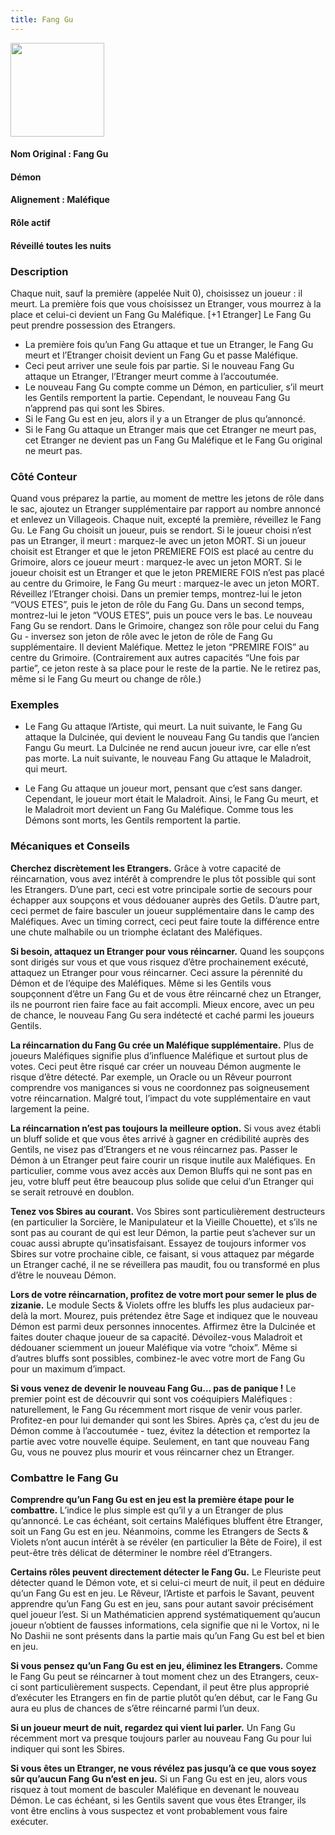 ```yaml
---
title: Fang Gu
---
```



<img src='/img/blood-on-the-clocktower/roles/fang-gu.png' height='150' />

<Role FANG_GU header />

#### Nom Original : Fang Gu
#### Démon
#### Alignement : Maléfique
#### Rôle actif
#### Réveillé toutes les nuits

### Description

Chaque nuit, sauf la première (appelée Nuit 0), choisissez un joueur : il meurt. La première fois que vous choisissez un Etranger, vous mourrez à la place et celui-ci devient un Fang Gu Maléfique. [+1 Etranger]
Le Fang Gu peut prendre possession des Etrangers.
- La première fois qu’un Fang Gu attaque et tue un Etranger, le Fang Gu meurt et l’Etranger choisit devient un Fang Gu et passe Maléfique.
- Ceci peut arriver une seule fois par partie. Si le nouveau Fang Gu attaque un Etranger, l’Etranger meurt comme à l’accoutumée.
- Le nouveau Fang Gu compte comme un Démon, en particulier, s’il meurt les Gentils remportent la partie. Cependant, le nouveau Fang Gu n’apprend pas qui sont les Sbires.
- Si le Fang Gu est en jeu, alors il y a un Etranger de plus qu’annoncé.
- Si le Fang Gu attaque un Etranger mais que cet Etranger ne meurt pas, cet Etranger ne devient pas un Fang Gu Maléfique et le Fang Gu original ne meurt pas.

### Côté Conteur

Quand vous préparez la partie, au moment de mettre les jetons de rôle dans le sac, ajoutez un Etranger supplémentaire par rapport au nombre annoncé et enlevez un Villageois.
Chaque nuit, excepté la première, réveillez le Fang Gu. Le Fang Gu choisit un joueur, puis se rendort.
Si le joueur choisi n’est pas un Etranger, il meurt : marquez-le avec un jeton MORT.
Si un joueur choisit est Etranger et que le jeton PREMIERE FOIS est placé au centre du Grimoire, alors ce joueur meurt : marquez-le avec un jeton MORT.
Si le joueur choisit est un Etranger et que le jeton PREMIERE FOIS n’est pas placé au centre du Grimoire, le Fang Gu meurt : marquez-le avec un jeton MORT. Réveillez l’Etranger choisi. Dans un premier temps, montrez-lui le jeton “VOUS ETES”, puis le jeton de rôle du Fang Gu. Dans un second temps, montrez-lui le jeton “VOUS ETES”, puis un pouce vers le bas. Le nouveau Fang Gu se rendort.
Dans le Grimoire, changez son rôle pour celui du Fang Gu - inversez son jeton de rôle avec le jeton de rôle de Fang Gu supplémentaire. Il devient Maléfique. Mettez le jeton “PREMIRE FOIS” au centre du Grimoire. (Contrairement aux autres capacités “Une fois par partie”, ce jeton reste à sa place pour le reste de la partie. Ne le retirez pas, même si le Fang Gu meurt ou change de rôle.)

### Exemples

- Le Fang Gu attaque l’Artiste, qui meurt. La nuit suivante, le Fang Gu attaque la Dulcinée, qui devient le nouveau Fang Gu tandis que l’ancien Fangu Gu meurt. La Dulcinée ne rend aucun joueur ivre, car elle n’est pas morte. La nuit suivante, le nouveau Fang Gu attaque le Maladroit, qui meurt.

- Le Fang Gu attaque un joueur mort, pensant que c’est sans danger. Cependant, le joueur mort était le Maladroit. Ainsi, le Fang Gu meurt, et le Maladroit mort devient un Fang Gu Maléfique. Comme tous les Démons sont morts, les Gentils remportent la partie.

### Mécaniques et Conseils

**Cherchez discrètement les Etrangers.** Grâce à votre capacité de réincarnation, vous avez intérêt à comprendre le plus tôt possible qui sont les Etrangers. D’une part, ceci est votre principale sortie de secours pour échapper aux soupçons et vous dédouaner auprès des Getils. D’autre part, ceci permet de faire basculer un joueur supplémentaire dans le camp des Maléfiques. Avec un timing correct, ceci peut faire toute la différence entre une chute malhabile ou un triomphe éclatant des Maléfiques.

**Si besoin, attaquez un Etranger pour vous réincarner.** Quand les soupçons sont dirigés sur vous et que vous risquez d’être prochainement exécuté, attaquez un Etranger pour vous réincarner. Ceci assure la pérennité du Démon et de l’équipe des Maléfiques. Même si les Gentils vous soupçonnent d’être un Fang Gu et de vous être réincarné chez un Etranger, ils ne pourront rien faire face au fait accompli. Mieux encore, avec un peu de chance, le nouveau Fang Gu sera indétecté et caché parmi les joueurs Gentils.

**La réincarnation du Fang Gu crée un Maléfique supplémentaire.** Plus de joueurs Maléfiques signifie plus d’influence Maléfique et surtout plus de votes. Ceci peut être risqué car créer un nouveau Démon augmente le risque d’être détecté. Par exemple, un Oracle ou un Rêveur pourront comprendre vos manigances si vous ne coordonnez pas soigneusement votre réincarnation. Malgré tout, l’impact du vote supplémentaire en vaut largement la peine.

**La réincarnation n’est pas toujours la meilleure option.** Si vous avez établi un bluff solide et que vous êtes arrivé à gagner en crédibilité auprès des Gentils, ne visez pas d’Etrangers et ne vous réincarnez pas. Passer le Démon à un Etranger peut faire courir un risque inutile aux Maléfiques. En particulier, comme vous avez accès aux Demon Bluffs qui ne sont pas en jeu, votre bluff peut être beaucoup plus solide que celui d’un Etranger qui se serait retrouvé en doublon.

**Tenez vos Sbires au courant.** Vos Sbires sont particulièrement destructeurs (en particulier la Sorcière, le Manipulateur et la Vieille Chouette), et s’ils ne sont pas au courant de qui est leur Démon, la partie peut s’achever sur un couac aussi abrupte qu’insatisfaisant. Essayez de toujours informer vos Sbires sur votre prochaine cible, ce faisant, si vous attaquez par mégarde un Etranger caché, il ne se réveillera pas maudit, fou ou transformé en plus d’être le nouveau Démon.

**Lors de votre réincarnation, profitez de votre mort pour semer le plus de zizanie.** Le module Sects & Violets offre les bluffs les plus audacieux par-delà la mort. Mourez, puis prétendez être Sage et indiquez que le nouveau Démon est parmi deux personnes innocentes. Affirmez être la Dulcinée et faites douter chaque joueur de sa capacité. Dévoilez-vous Maladroit et dédouaner sciemment un joueur Maléfique via votre “choix”. Même si d’autres bluffs sont possibles, combinez-le avec votre mort de Fang Gu pour un maximum d’impact.

**Si vous venez de devenir le nouveau Fang Gu… pas de panique !** Le premier point est de découvrir qui sont vos coéquipiers Maléfiques : naturellement, le Fang Gu récemment mort risque de venir vous parler. Profitez-en pour lui demander qui sont les Sbires. Après ça, c’est du jeu de Démon comme à l’accoutumée - tuez, évitez la détection et remportez la partie avec votre nouvelle équipe. Seulement, en tant que nouveau Fang Gu, vous ne pouvez plus mourir et vous réincarner chez un Etranger.

### Combattre le Fang Gu

**Comprendre qu’un Fang Gu est en jeu est la première étape pour le combattre.** L’indice le plus simple est qu’il y a un Etranger de plus qu’annoncé. Le cas échéant, soit certains Maléfiques bluffent être Etranger, soit un Fang Gu est en jeu. Néanmoins, comme les Etrangers de Sects & Violets n’ont aucun intérêt à se révéler (en particulier la Bête de Foire), il est peut-être très délicat de déterminer le nombre réel d’Etrangers.

**Certains rôles peuvent directement détecter le Fang Gu.** Le Fleuriste peut détecter quand le Démon vote, et si celui-ci meurt de nuit, il peut en déduire qu’un Fang Gu est en jeu. Le Rêveur, l’Artiste et parfois le Savant, peuvent apprendre qu’un Fang Gu est en jeu, sans pour autant savoir précisément quel joueur l’est. Si un Mathématicien apprend systématiquement qu’aucun joueur n’obtient de fausses informations, cela signifie que ni le Vortox, ni le No Dashii ne sont présents dans la partie mais qu’un Fang Gu est bel et bien en jeu.

**Si vous pensez qu’un Fang Gu est en jeu, éliminez les Etrangers.** Comme le Fang Gu peut se réincarner à tout moment chez un des Etrangers, ceux-ci sont particulièrement suspects. Cependant, il peut être plus approprié d’exécuter les Etrangers en fin de partie plutôt qu’en début, car le Fang Gu aura eu plus de chances de s’être réincarné parmi l’un deux.

**Si un joueur meurt de nuit, regardez qui vient lui parler.** Un Fang Gu récemment mort va presque toujours parler au nouveau Fang Gu pour lui indiquer qui sont les Sbires.

**Si vous êtes un Etranger, ne vous révélez pas jusqu’à ce que vous soyez sûr qu’aucun Fang Gu n’est en jeu.** Si un Fang Gu est en jeu, alors vous risquez à tout moment de basculer Maléfique en devenant le nouveau Démon. Le cas échéant, si les Gentils savent que vous êtes Etranger, ils vont être enclins à vous suspectez et vont probablement vous faire exécuter.
